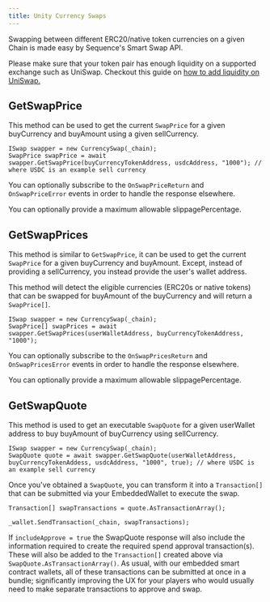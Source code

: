 ```yaml
---
title: Unity Currency Swaps
---
```


Swapping between different ERC20/native token currencies on a given Chain is made easy by Sequence's Smart Swap API.

Please make sure that your token pair has enough liquidity on a supported exchange such as UniSwap.
Checkout this guide on [how to add liquidity on UniSwap.](https://support.uniswap.org/hc/en-us/articles/7423194619661-How-to-add-liquidity-to-Uniswap-v3)

## GetSwapPrice

This method can be used to get the current `SwapPrice` for a given buyCurrency and buyAmount using a given sellCurrency.

```
ISwap swapper = new CurrencySwap(_chain);
SwapPrice swapPrice = await swapper.GetSwapPrice(buyCurrencyTokenAddress, usdcAddress, "1000"); // where USDC is an example sell currency
```
You can optionally subscribe to the `OnSwapPriceReturn` and `OnSwapPriceError` events in order to handle the response elsewhere.

You can optionally provide a maximum allowable slippagePercentage.

## GetSwapPrices

This method is similar to `GetSwapPrice`, it can be used to get the current `SwapPrice` for a given buyCurrency and buyAmount. Except, instead of providing a sellCurrency, you instead provide the user's wallet address.

This method will detect the eligible currencies (ERC20s or native tokens) that can be swapped for buyAmount of the buyCurrency and will return a `SwapPrice[]`.

```
ISwap swapper = new CurrencySwap(_chain);
SwapPrice[] swapPrices = await swapper.GetSwapPrices(userWalletAddress, buyCurrencyTokenAddress, "1000");
```
You can optionally subscribe to the `OnSwapPricesReturn` and `OnSwapPricesError` events in order to handle the response elsewhere.

You can optionally provide a maximum allowable slippagePercentage.

## GetSwapQuote

This method is used to get an executable `SwapQuote` for a given userWallet address to buy buyAmount of buyCurrency using sellCurrency.

```
ISwap swapper = new CurrencySwap(_chain);
SwapQuote quote = await swapper.GetSwapQuote(userWalletAddress, buyCurrencyTokenAddess, usdcAddress, "1000", true); // where USDC is an example sell currency
```

Once you've obtained a `SwapQuote`, you can transform it into a `Transaction[]` that can be submitted via your EmbeddedWallet to execute the swap.

```
Transaction[] swapTransactions = quote.AsTransactionArray();

_wallet.SendTransaction(_chain, swapTransactions);
```

If `includeApprove = true` the SwapQuote response will also include the information required to create the required spend approval transaction(s). These will also be added to the `Transaction[]` created above via `SwapQuote.AsTransactionArray()`. As usual, with our embedded smart contract wallets, all of these transactions can be submitted at once in a bundle; significantly improving the UX for your players who would usually need to make separate transactions to approve and swap.